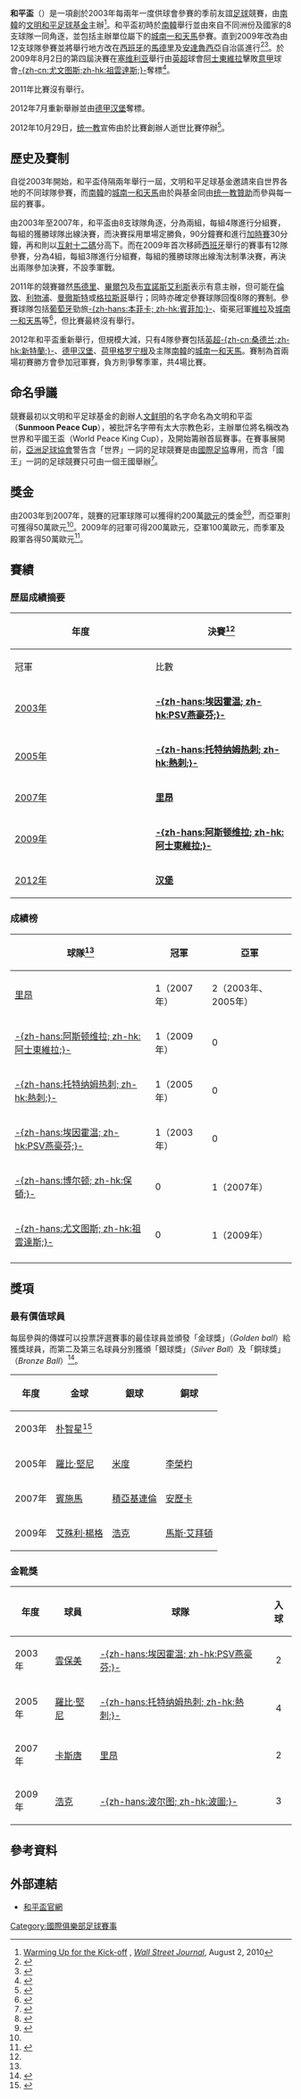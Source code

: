 {{noteTA|G1=足球|G2=UEFA}}
{{Infobox football tournament
| name              = 和平盃<br />''Peace Cup''
| logo              = [[File:Peace_Cup.png|150px]]
| caption           =
| founded           = 2003年
| region            = [[国际|国际]]
| number of teams   = 8隊（2003年-2007年)<br />12隊（2009年）<br />4隊（2012年）
| current champions = {{flagicon|GER}} [[汉堡体育俱乐部|汉堡]]
| website           = [https://web.archive.org/web/20090621092901/http://www.peacecup.com/ www.peacecup.com]
}}
'''和平盃'''（{{lang-en|'''Peace Cup'''}}）是一項創於2003年每兩年一度供球會參賽的季前友誼[[足球|足球]]競賽，由[[南韓|南韓]]的[[统一教|文明和平足球基金]]主辦<ref>[http://online.wsj.com/article/SB10001424052748703999304575399113749665840.html Warming Up for the Kick-off] {{Wayback|url=http://online.wsj.com/article/SB10001424052748703999304575399113749665840.html |date=20121110230632 }}, ''[[Wall_Street_Journal|Wall Street Journal]]'', August 2, 2010</ref>。和平盃初時於[[南韓|南韓]]舉行並由來自不同洲份及國家的8支球隊一同角逐，並包括主辦單位屬下的[[城南一和天馬足球俱樂部|城南一和天馬]]參賽。直到2009年改為由12支球隊參賽並將舉行地方改在[[西班牙|西班牙]]的[[馬德里|馬德里]]及[[安達魯西亞|安達魯西亞]]自治區進行<ref name="andaluciapress">{{cite web |language=es |title=Jerez se convierte hoy en una de las sedes oficiales de la 'Peace Cup 2009' |url=http://www.andaluciapress.com/noticia.php?id=67578 |accessdate=2008-06-14 |publisher=''AndaluciaPress'' |deadurl=yes |archiveurl=https://web.archive.org/web/20090422205312/http://www.andaluciapress.com/noticia.php?id=67578 |archivedate=2009-04-22 }}</ref><ref name="thewashingtontimes">{{cite web |language=en |title=Peace Cup might go to Spain |url=http://www.washingtontimes.com/news/2007/jul/16/peace-cup-might-go-to-spain/ |accessdate=2008-06-14 |publisher=''The Washington Times'' |archive-date=2020-08-25 |archive-url=https://web.archive.org/web/20200825141513/https://www.washingtontimes.com/news/2007/jul/16/peace-cup-might-go-to-spain/ |dead-url=no }}</ref>。於2009年8月2日的第四屆決賽在[[塞维利亚|塞维利亚]]舉行由[[英超|英超]]球會[[阿士東維拉足球會|阿士東維拉]]擊敗[[意甲|意甲]]球會[[尤文图斯足球俱乐部|-{zh-cn:尤文图斯;zh-hk:祖雲達斯;}-]]奪標<ref name="history">{{cite news |language=en |url=http://www.goal.com/en/news/2200/peace-cup-2009/2009/04/12/1206507/a-brief-history-of-the-peace-cup |title=Peace Cup History |publisher=Goal.com |accessdate=15 July 2009 |archive-date=2009-07-31 |archive-url=https://www.webcitation.org/5ignBY1RE?url=http://www.goal.com/en/news/2200/peace-cup-2009/2009/04/12/1206507/a-brief-history-of-the-peace-cup |dead-url=no }}</ref>。

2011年比賽沒有舉行。

2012年7月重新舉辦並由[[德甲|德甲]][[汉堡体育俱乐部|汉堡]]奪標。

2012年10月29日，[[统一教|统一教]]宣佈由於比賽創辦人逝世比賽停辦<ref>{{cite news |language=en |url=http://www.supersport.com/football/fifa-internationals/news/121029/Church_scraps_Peace_Cup_tournament |title=Church scraps 'Peace Cup' tournament |publisher=''Supersport.com'' |date=29 October 2012 |accessdate=25 April 2013 |archive-date=2019-11-29 |archive-url=https://web.archive.org/web/20191129011720/https://supersport.com/football/fifa-internationals/news/121029/Church_scraps_Peace_Cup_tournament |dead-url=no }}</ref>。

==歷史及賽制==

自從2003年開始，和平盃侍隔兩年舉行一屆，文明和平足球基金邀請來自世界各地的不同球隊參賽，而[[南韓|南韓]]的[[城南一和天馬足球俱樂部|城南一和天馬]]由於與基金同由[[统一教|统一教]][[贊助|贊助]]而參與每一屆的賽事。

由2003年至2007年，和平盃由8支球隊角逐，分為兩組，每組4隊進行分組賽，每組的獲勝球隊出線決賽，而決賽採用單場定勝負，90分鐘賽和進行[[加時賽|加時賽]]30分鐘，再和則以[[互射十二碼|互射十二碼]]分高下。而在2009年首次移師[[西班牙|西班牙]]舉行的賽事有12隊參賽，分為4組，每組3隊進行分組賽，每組的獲勝球隊出線淘汰制準決賽，再決出兩隊參加決賽，不設季軍戰。

2011年的競賽雖然[[馬德里|馬德里]]、[[畢爾包|畢爾包]]及[[布宜諾斯艾利斯|布宜諾斯艾利斯]]表示有意主辦，但可能在[[倫敦|倫敦]]、[[利物浦|利物浦]]、[[曼徹斯特|曼徹斯特]]或[[格拉斯哥|格拉斯哥]]舉行；同時亦確定參賽球隊回復8隊的賽制。參賽球隊包括[[葡萄牙|葡萄牙]]勁旅[[本菲卡足球俱樂部|-{zh-hans:本菲卡; zh-hk:賓菲加;}-]]、衛冕冠軍[[阿士東維拉足球會|維拉]]及[[城南一和天馬足球俱樂部|城南一和天馬]]等<ref name="england">{{cite news |language=ko |url=http://sports.khan.co.kr/news/sk_index.html?cat=view&art_id=200907311633404&sec_id=520101 |title=2011년 피스컵 영국에서 열린다 |publisher=''Sports Khan'' |date=2009-07-31 |accessdate=2009-08-02 |archive-date=2012-04-20 |archive-url=https://web.archive.org/web/20120420175014/http://sports.khan.co.kr/news/sk_index.html?cat=view&art_id=200907311633404&sec_id=520101 |dead-url=no }}</ref>，但比賽最終沒有舉行。

2012年和平盃重新舉行，但規模大減，只有4隊參賽包括[[英超|英超]][[桑德兰足球俱乐部|-{zh-cn:桑德兰;zh-hk:新特蘭;}-]]、[[德甲|德甲]][[汉堡体育俱乐部|汉堡]]、[[荷甲|荷甲]][[格罗宁根足球俱乐部|格罗宁根]]及主隊[[南韓|南韓]]的[[城南一和天馬足球俱樂部|城南一和天馬]]。賽制為首兩場初賽勝方會參加冠軍賽，負方則爭奪季軍，共4場比賽。

==命名爭議==
競賽最初以文明和平足球基金的創辦人[[文鲜明|文鲜明]]的名字命名為文明和平盃（'''Sunmoon Peace Cup'''），被批評名字帶有太大宗教色彩，主辦單位將名稱改為世界和平國王盃（World Peace King Cup），及開始籌辦首屆賽事。在賽事展開前，[[亞洲足球協會|亞洲足球協會]]警告含「世界」一詞的足球競賽是由[[國際足協|國際足協]]專用，而含「國王」一詞的足球競賽只可由一個王國舉辦<ref>{{cite news |language=ko |url=http://news.naver.com/news/read.php?mode=LSD&office_id=111&article_id=0000013693&section_id=107&menu_id=107 |title=History of Peace Cup |accessdate=2009-08-02 |deadurl=yes |archiveurl=https://archive.is/20120719135435/http://news.naver.com/news/read.php?mode=LSD&office_id=111&article_id=0000013693&section_id=107&menu_id=107 |archivedate=2012-07-19 }}</ref>。

==獎金==
由2003年到2007年，競賽的冠軍球隊可以獲得約200萬[[歐元|歐元]]的獎金<ref name="bbc">{{cite news |language=en |title=Sundowns in Peace Cup |url=http://news.bbc.co.uk/sport2/hi/football/africa/4212241.stm |accessdate=2008-06-14 |publisher=''[[BBC_Sport|BBC Sport]]'' |date=2005-01-27 |archive-date=2019-08-12 |archive-url=https://web.archive.org/web/20190812005924/http://news.bbc.co.uk/sport2/hi/football/africa/4212241.stm |dead-url=no }}</ref><ref name="usatoday">{{cite news |language=en |title=Galaxy to compete in inaugural World Peace King Cup |url=http://www.usatoday.com/sports/soccer/mls/galaxy/2003-02-05-peace-cup_x.htm |accessdate=2008-06-14 |publisher=[[今日美國|''usatoday.com'']] |date=2003-02-05 |archive-date=2009-04-22 |archive-url=https://web.archive.org/web/20090422205311/http://www.usatoday.com/sports/soccer/mls/galaxy/2003-02-05-peace-cup_x.htm |dead-url=no }}</ref>，而亞軍則可獲得50萬歐元<ref name="bbc"/>。2009年的冠軍可得200萬歐元，亞軍100萬歐元，而季軍及殿軍各得50萬歐元<ref>{{cite web |url=http://elmalaga.com/notes/3665-peace-cup |title={{es icon|archiveurl=http://www.webcitation.org/5ipcopf8b|archivedate=2009-08-06|deadurl=no}} Peace Cup - ElMalaga.com |publisher=ElMalaga.com |accessdate=2009-07-14 |archiveurl=https://www.webcitation.org/5ipcopf8b?url=http://elmalaga.com/notes/3665-peace-cup |archivedate=2009-08-06 |deadurl=yes }}</ref>。

==賽績==
===歷屆成績摘要===
{| class="wikitable" style="text-align: center;"
|-
!rowspan=2 width=5%|年度
!colspan=3|決賽<ref name="history"/>
|- bgcolor=#EFEFEFhttp://en.wikipedia.org/w/index.php?title=Peace_Cup&action=edit&section=5
!width=15%|冠軍
!width=10%|比數
!width=15%|亞軍
|-
|[[2003年和平盃足球賽|2003年]]
|{{flagicon|NED}} '''[[PSV燕豪芬|-{zh-hans:埃因霍温; zh-hk:PSV燕豪芬;}-]]'''
|1–0<br>
|{{flagicon|FRA}} [[奥林匹克里昂|里昂]]
|-
|[[2005年和平盃足球賽|2005年]]
|{{flagicon|ENG}} '''[[托特纳姆热刺足球俱乐部|-{zh-hans:托特纳姆热刺; zh-hk:熱刺;}-]]'''
|3–1
|{{flagicon|FRA}} [[奥林匹克里昂|里昂]]
|-
|[[2007年和平盃足球賽|2007年]]
|{{flagicon|FRA}} '''[[奥林匹克里昂|里昂]]'''
|1–0<br/>
|{{flagicon|ENG}} [[博尔顿足球俱乐部|-{zh-hans:博尔顿; zh-hk:保頓;}-]]
|-
|[[2009年和平盃足球賽|2009年]]
|{{flagicon|ENG}} '''[[阿士東維拉足球會|-{zh-hans:阿斯顿维拉; zh-hk:阿士東維拉;}-]]'''
|0–0 （[[加時賽|aet]]）<br/>（[[互射十二碼|pen]] 4–3）
|{{flagicon|ITA}} [[尤文图斯足球俱乐部|-{zh-hans:尤文图斯; zh-hk:祖雲達斯;}-]]
|-
|[[2012年和平盃足球賽|2012年]]
|{{flagicon|GER}} '''[[汉堡体育俱乐部|汉堡]]'''
|1–0 
|{{flagicon|KOR}} [[城南一和天馬足球俱樂部|城南一和天馬]]
|}

=== 成績榜 ===
{| class="wikitable"
|-
!球隊<ref name="history"/>
!冠軍
!亞軍
|-
|bgcolor=gold|{{flagicon|FRA}} [[奥林匹克里昂|里昂]]
|bgcolor=gold|1（2007年）
|2（2003年、2005年） 
|-
|bgcolor=gold|{{flagicon|ENG}} [[阿士東維拉足球會|-{zh-hans:阿斯顿维拉; zh-hk:阿士東維拉;}-]]
|bgcolor=gold|1（2009年）
|0 
|-
|bgcolor=gold|{{flagicon|ENG}} [[托特纳姆热刺足球俱乐部|-{zh-hans:托特纳姆热刺; zh-hk:熱刺;}-]]
|bgcolor=gold|1（2005年）
|0
|-
|bgcolor=gold|{{flagicon|NED}} [[PSV燕豪芬|-{zh-hans:埃因霍温; zh-hk:PSV燕豪芬;}-]]
|bgcolor=gold|1（2003年）
|0
|-
|{{flagicon|ENG}} [[博尔顿足球俱乐部|-{zh-hans:博尔顿; zh-hk:保頓;}-]]
|0 
| 1（2007年）
|-
|{{flagicon|ITA}} [[尤文图斯足球俱乐部|-{zh-hans:尤文图斯; zh-hk:祖雲達斯;}-]]
|0 
| 1（2009年）
|-
|}

== 獎項 ==
=== 最有價值球員 ===
每屆參與的傳媒可以投票評選賽事的最佳球員並頒發「金球獎」（''Golden ball''）給獲獎球員，而第二及第三名球員分別獲頒「銀球獎」（''Silver Ball''）及「銅球獎」（''Bronze Ball''）<ref>{{cite web |language=ko |url=http://sports.media.daum.net/nms/popup/printnewsview.do?newsid=112382&cate=24635 |title=who will win the gold? |date=2007-07-19 |publisher=media daum |accessdate=2009-07-15 }}{{dead link|date=2017年12月 |bot=InternetArchiveBot |fix-attempted=yes }}</ref>。
{| class="wikitable"
|-
!年度
!金球
!銀球
!銅球 
|-
| align="center" | 2003年 || align="left" | {{flagicon|KOR}} [[朴智星|朴智星]]<ref>{{cite web |language=ko |title=Ji-Sung Park gets Golden Ball |url=http://www.hani.co.kr/section-006002000/2003/07/006002000200307222247203.html |publisher=''hani.co.kr'' |accessdate=2009-07-15 |archive-date=2012-03-25 |archive-url=https://web.archive.org/web/20120325013909/http://www.hani.co.kr/section-006002000/2003/07/006002000200307222247203.html |dead-url=no }}</ref> || align="left" |  || align="left" | 
|-
| align="center" | 2005年 || align="left" | {{flagicon|IRL}} [[罗比·基恩|羅比·堅尼]] || align="left" | {{flagicon|EGY}} [[米度|米度]] || align="left" | {{flagicon|KOR}} [[李榮杓|李榮杓]]
|-
| align="left" | 2007年 || align="left" | {{flagicon|FRA}} [[卡里姆·本泽马|賓施馬]] || align="left" | {{flagicon|FIN}} [[尤西·積亞基連倫|積亞基連倫]] || align="left" | {{flagicon|FRA}} [[尼古拉·阿内尔卡|安歷卡]]
|-
| align="left" | 2009年 || align="left" | {{flagicon|ENG}} [[艾殊利·楊格|艾殊利·楊格]] || align="left" | {{flagicon|BRA}} [[浩克_(足球运动员)|浩克]] || align="center" | {{flagicon|ENG}} [[馬斯·艾拜頓|馬斯·艾拜頓]]
|}

=== 金靴獎 ===

{| class="wikitable"
|-
!年度
!球員
!球隊
!入球
|-
| align="left" | 2003年 || align="left" | {{flagicon|NED}} [[马克·范博梅尔|雲保美]] || align="left" | [[PSV燕豪芬|-{zh-hans:埃因霍温; zh-hk:PSV燕豪芬;}-]] || align="center" | 2
|-
| align="left" | 2005年 || align="left" | {{flagicon|IRL}} [[罗比·基恩|羅比·堅尼]] || align="left" | [[托特纳姆热刺足球俱乐部|-{zh-hans:托特纳姆热刺; zh-hk:熱刺;}-]] || align="center" | 4
|-
| align="left" | 2007年 || align="left" | {{flagicon|SWE}} [[基姆·谢尔斯特伦|卡斯唐]] || align="left" | [[奥林匹克里昂|里昂]] || align="center" | 2
|-
| align="left" | 2009年 || align="left" | {{flagicon|BRA}} [[浩克_(足球运动员)|浩克]] || align="left" | [[波尔图足球俱乐部|-{zh-hans:波尔图; zh-hk:波圖;}-]] || align="center" | 3
|}

==參考資料==
{{reflist}}

==外部連結==
*[https://web.archive.org/web/20090621092901/http://www.peacecup.com/ 和平盃官網]

[[Category:國際俱樂部足球賽事|Category:國際俱樂部足球賽事]]